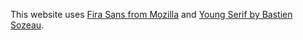 This website uses [Fira Sans from Mozilla](https://github.com/mozilla/Fira) and [Young Serif by Bastien Sozeau](https://open-foundry.com/fonts/young_serif_regular).
